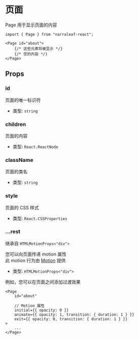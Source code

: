 # 页面

Page 用于显示页面的内容

```tsx
import { Page } from "narraleaf-react";
```

```tsx
<Page id="about">
    {/* 这些元素将被显示 */}
    {/* 您的内容 */}
</Page>
```

## Props

### id

页面的唯一标识符

- 类型: `string`

### children

页面的内容

- 类型: `React.ReactNode`

### className

页面的类名

- 类型: `string`

### style

页面的 CSS 样式

- 类型: `React.CSSProperties`

### ...rest

继承自 `HTMLMotionProps<"div">`

您可以向页面传递 motion 属性  
此 motion 行为由 [Motion](https://motion.dev/) 提供

- 类型: `HTMLMotionProps<"div">`

例如，您可以在页面之间添加过渡效果

```tsx
<Page
    id="about"

    // Motion 属性
    initial={{ opacity: 0 }}
    animate={{ opacity: 1, transition: { duration: 1 } }}
    exit={{ opacity: 0, transition: { duration: 1 } }}
>
    ...
</Page>
```